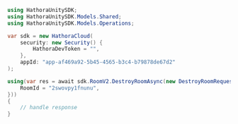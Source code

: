 ```csharp DestroyRoom.cs
using HathoraUnitySDK;
using HathoraUnitySDK.Models.Shared;
using HathoraUnitySDK.Models.Operations;

var sdk = new HathoraCloud(
    security: new Security() {
        HathoraDevToken = "",
    },
    appId: "app-af469a92-5b45-4565-b3c4-b79878de67d2"
);

using(var res = await sdk.RoomV2.DestroyRoomAsync(new DestroyRoomRequest() {
    RoomId = "2swovpy1fnunu",
}))
{
    // handle response
}
```
